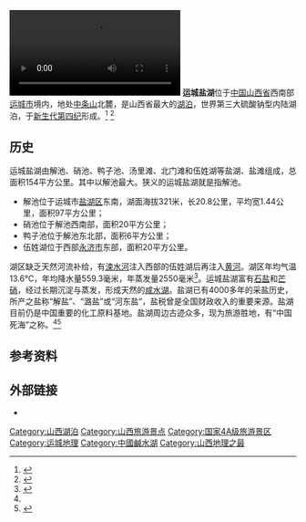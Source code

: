 [[File:“中国死海”山西盐湖夏日高温下成彩妆套装.webm|thumb]]
'''运城盐湖'''位于[[中国|中国]][[山西省|山西省]]西南部[[运城市|运城市]]境内，地处[[中条山|中条山]]北麓，是山西省最大的[[湖泊|湖泊]]，世界第三大硫酸钠型内陆湖泊，于[[新生代|新生代]][[第四纪|第四纪]]形成。<ref name=Yoshida1993 >{{citation | last=Yoshida | first=Tora | year=1993 | title=Salt production techniques in ancient China: the Aobo tu | publisher=BRILL | isbn=978-90-04-09657-8  | page=13 }}</ref>
<ref name=运城市盐湖区人民政府>{{cite web | url=http://www.yanhu.gov.cn/foredetail/C060301/1387.html | title=运城市盐湖区人民政府 | date=2015-11-30 | accessdate=2016-08-02 | deadurl=yes | archiveurl=https://web.archive.org/web/20160827233947/http://www.yanhu.gov.cn/foredetail/C060301/1387.html | archivedate=2016-08-27 }}</ref>

==历史==
运城盐湖由解池、硝池、鸭子池、汤里滩、北门滩和伍姓湖等盐湖、盐滩组成，总面积154平方公里。其中以解池最大。狭义的运城盐湖就是指解池。

*解池位于运城市[[盐湖区|盐湖区]]东南，湖面海拔321米，长20.8公里，平均宽1.44公里，面积97平方公里；
*硝池位于解池西南部，面积20平方公里；
*鸭子池位于解池东北部，面积6平方公里；
*伍姓湖位于西部[[永济市|永济市]]东部，面积20平方公里。

湖区缺乏天然河流补给，有[[涑水河|涑水河]]注入西部的伍姓湖后再注入[[黄河|黄河]]。湖区年均气温13.6℃，年均降水量559.3毫米，年蒸发量2550毫米<ref>{{cite book zh |author=王苏民 窦鸿身 |title=中国湖泊志 |format=M |edition=1 |location=北京 |publisher=科学出版社 |date=1998|pages=338|id= ISBN 7-03-006706-1}}</ref>。运城盐湖富有[[石盐|石盐]]和[[芒硝|芒硝]]，经过长期沉淀与蒸发，形成天然的[[咸水湖|咸水湖]]。盐湖已有4000多年的采盐历史，所产之盐称“解盐”、“潞盐”或“河东盐”，盐税曾是全国财政收入的重要来源。盐湖目前仍是中国重要的化工原料基地。盐湖周边古迹众多，现为旅游胜地，有“中国死海”之称。<ref name=运城市盐湖区人民政府/><ref>{{cite web | language = zh-cn | publisher = www.chinadaily.com.cn| title =运城盐湖--中国死海| url = http://www.chinadaily.com.cn/dfpd/2010-03/19/content_9615012.htm| date = 2010-03-19 | accessdate = 2011-10-18 }}</ref>

==参考资料==
{{reflist}}

==外部链接==
*{{Official|http://www.chinadeadsea.com/main.php}}

{{Shanxi topics}}
[[Category:山西湖泊|Category:山西湖泊]]
[[Category:山西旅游景点|Category:山西旅游景点]]
[[Category:国家4A级旅游景区|Category:国家4A级旅游景区]]
[[Category:运城地理|Category:运城地理]]
[[Category:中國鹹水湖|Category:中國鹹水湖]]
[[Category:山西地理之最|Category:山西地理之最]]
